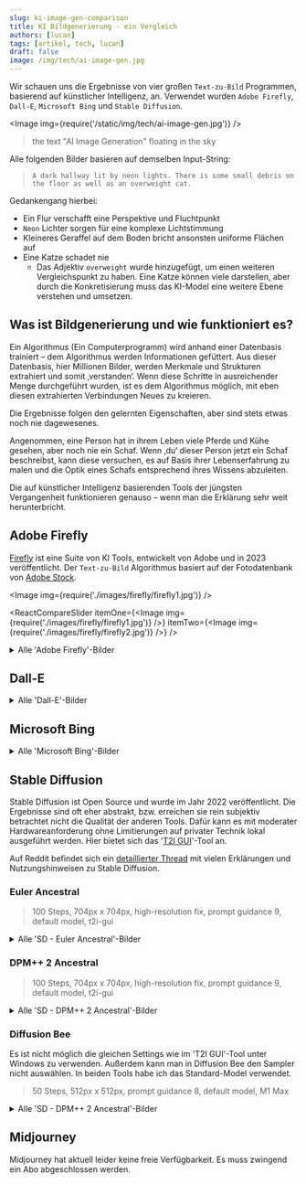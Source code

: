 ```yaml
---
slug: ki-image-gen-comparison
title: KI Bildgenerierung - ein Vergleich
authors: [lucan]
tags: [artikel, tech, lucan]
draft: false
image: /img/tech/ai-image-gen.jpg
---
```



Wir schauen uns die Ergebnisse von vier großen `Text-zu-Bild` Programmen, basierend auf künstlicher Intelligenz, an.
Verwendet wurden `Adobe Firefly`, `Dall-E`, `Microsoft Bing` und `Stable Diffusion`.

<Image img={require('/static/img/tech/ai-image-gen.jpg')} />

> the text "AI Image Generation" floating in the sky

<!--truncate-->

Alle folgenden Bilder basieren auf demselben Input-String:

> `A dark hallway lit by neon lights. There is some small debris on the floor as well as an overweight cat.`

Gedankengang hierbei:

- Ein Flur verschafft eine Perspektive und Fluchtpunkt
- `Neon` Lichter sorgen für eine komplexe Lichtstimmung
- Kleineres Geraffel auf dem Boden bricht ansonsten uniforme Flächen auf
- Eine Katze schadet nie
    - Das Adjektiv `overweight` wurde hinzugefügt, um einen weiteren Vergleichspunkt zu haben. Eine Katze können viele darstellen, aber durch die Konkretisierung muss das KI-Model eine weitere Ebene verstehen und umsetzen.

## Was ist Bildgenerierung und wie funktioniert es?

Ein Algorithmus (Ein Computerprogramm) wird anhand einer Datenbasis trainiert – dem Algorithmus werden Informationen gefüttert.
Aus dieser Datenbasis, hier Millionen Bilder, werden Merkmale und Strukturen extrahiert und somit ‚verstanden‘.
Wenn diese Schritte in ausreichender Menge durchgeführt wurden, ist es dem Algorithmus möglich, mit eben diesen extrahierten Verbindungen Neues zu kreieren.

Die Ergebnisse folgen den gelernten Eigenschaften, aber sind stets etwas noch nie dagewesenes.

Angenommen, eine Person hat in ihrem Leben viele Pferde und Kühe gesehen, aber noch nie ein Schaf.
Wenn ‚du‘ dieser Person jetzt ein Schaf beschreibst, kann diese versuchen, es auf Basis ihrer Lebenserfahrung zu malen und die Optik eines Schafs entsprechend ihres Wissens abzuleiten.

Die auf künstlicher Intelligenz basierenden Tools der jüngsten Vergangenheit funktionieren genauso – wenn man die Erklärung sehr weit herunterbricht.

## Adobe Firefly

[Firefly](https://firefly.adobe.com/) ist eine Suite von KI Tools, entwickelt von Adobe und in 2023 veröffentlicht.
Der `Text-zu-Bild` Algorithmus basiert auf der Fotodatenbank von [Adobe Stock](https://stock.adobe.com/).

<Image img={require('./images/firefly/firefly1.jpg')} />

<ReactCompareSlider
    itemOne={<Image img={require('./images/firefly/firefly1.jpg')} />}
    itemTwo={<Image img={require('./images/firefly/firefly2.jpg')} />}
/>

<details>
    <summary>Alle 'Adobe Firefly'-Bilder</summary>
    <br />
    <Image img={require('./images/firefly/firefly1.jpg')} />
    <Image img={require('./images/firefly/firefly2.jpg')} />
    <Image img={require('./images/firefly/firefly3.jpg')} />
    <Image img={require('./images/firefly/firefly4.jpg')} />
</details>

## Dall-E

<details>
    <summary>Alle 'Dall-E'-Bilder</summary>
    <br />
    <Image img={require('./images/dall-e/dalle1.png')} />
    <Image img={require('./images/dall-e/dalle2.png')} />
    <Image img={require('./images/dall-e/dalle3.png')} />
    <Image img={require('./images/dall-e/dalle4.png')} />
</details>

## Microsoft Bing

<details>
    <summary>Alle 'Microsoft Bing'-Bilder</summary>
    <br />
    <Image img={require('./images/bing/bing1.jpg')} />
    <Image img={require('./images/bing/bing2.jpg')} />
    <Image img={require('./images/bing/bing3.jpg')} />
    <Image img={require('./images/bing/bing4.jpg')} />
</details>

## Stable Diffusion

Stable Diffusion ist Open Source und wurde im Jahr 2022 veröffentlicht.
Die Ergebnisse sind oft eher abstrakt, bzw. erreichen sie rein subjektiv betrachtet nicht die Qualität der anderen Tools.
Dafür kann es mit moderater Hardwareanforderung ohne Limitierungen auf privater Technik lokal ausgeführt werden.
Hier bietet sich das '[T2I GUI](https://nmkd.itch.io/t2i-gui)'-Tool an.

Auf Reddit befindet sich ein [detaillierter Thread](https://www.reddit.com/r/StableDiffusion/comments/x41n87/how_to_get_images_that_dont_suck_a) mit vielen Erklärungen und Nutzungshinweisen zu Stable Diffusion.

### Euler Ancestral

> 100 Steps, 704px x 704px, high-resolution fix, prompt guidance 9, default model, t2i-gui

<details>
    <summary>Alle 'SD - Euler Ancestral'-Bilder</summary>
    <br />
    <Image img={require('./images/stable-diffusion/euler/sd1.png')} />
    <Image img={require('./images/stable-diffusion/euler/sd2.png')} />
    <Image img={require('./images/stable-diffusion/euler/sd3.png')} />
    <Image img={require('./images/stable-diffusion/euler/sd4.png')} />
    <Image img={require('./images/stable-diffusion/euler/sd5.png')} />
</details>

### DPM++ 2 Ancestral

> 100 Steps, 704px x 704px, high-resolution fix, prompt guidance 9, default model, t2i-gui

<details>
    <summary>Alle 'SD - DPM++ 2 Ancestral'-Bilder</summary>
    <br />
    <Image img={require('./images/stable-diffusion/dpm/sd1.png')} />
    <Image img={require('./images/stable-diffusion/dpm/sd2.png')} />
    <Image img={require('./images/stable-diffusion/dpm/sd3.png')} />
    <Image img={require('./images/stable-diffusion/dpm/sd4.png')} />
    <Image img={require('./images/stable-diffusion/dpm/sd5.png')} />
</details>

### Diffusion Bee

Es ist nicht möglich die gleichen Settings wie im 'T2I GUI'-Tool unter Windows zu verwenden.
Außerdem kann man in Diffusion Bee den Sampler nicht auswählen.
In beiden Tools habe ich das Standard-Model verwendet.

> 50 Steps, 512px x 512px, prompt guidance 8, default model, M1 Max

<details>
    <summary>Alle 'SD - DPM++ 2 Ancestral'-Bilder</summary>
    <br />
    <Image img={require('./images/stable-diffusion/diffusion-bee/db1.png')} />
    <Image img={require('./images/stable-diffusion/diffusion-bee/db2.png')} />
    <Image img={require('./images/stable-diffusion/diffusion-bee/db3.png')} />
    <Image img={require('./images/stable-diffusion/diffusion-bee/db4.png')} />
</details>

## Midjourney

Midjourney hat aktuell leider keine freie Verfügbarkeit. Es muss zwingend ein Abo abgeschlossen werden.


